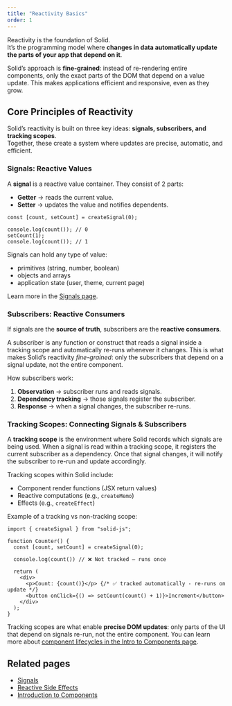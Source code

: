 ```yaml
---
title: "Reactivity Basics"
order: 1
---
```



Reactivity is the foundation of Solid.  
It’s the programming model where **changes in data automatically update the parts of your app that depend on it**.  

Solid’s approach is **fine-grained**: instead of re-rendering entire components, only the exact parts of the DOM that depend on a value update. This makes applications efficient and responsive, even as they grow.

## Core Principles of Reactivity
	
Solid’s reactivity is built on three key ideas: **signals, subscribers, and tracking scopes**.  
Together, these create a system where updates are precise, automatic, and efficient.

### Signals: Reactive Values

A **signal** is a reactive value container.
They consist of 2 parts:
- **Getter** → reads the current value.  
- **Setter** → updates the value and notifies dependents.  

```tsx
const [count, setCount] = createSignal(0);

console.log(count()); // 0
setCount(1);
console.log(count()); // 1
```

Signals can hold any type of value:
- primitives (string, number, boolean)
- objects and arrays
- application state (user, theme, current page)

Learn more in the [Signals page](/reactivity/signals).

### Subscribers: Reactive Consumers

If signals are the **source of truth**, subscribers are the **reactive consumers**.

A subscriber is any function or construct that reads a signal inside a tracking scope and automatically re-runs whenever it changes.
This is what makes Solid’s reactivity *fine-grained*: only the subscribers that depend on a signal update, not the entire component.

How subscribers work:
1. **Observation** → subscriber runs and reads signals.
2. **Dependency tracking** → those signals register the subscriber.
3. **Response** → when a signal changes, the subscriber re-runs.

### Tracking Scopes: Connecting Signals & Subscribers

A **tracking scope** is the environment where Solid records which signals are being used.
When a signal is read within a tracking scope, it registers the current subscriber as a dependency.
Once that signal changes, it will notify the subscriber to re-run and update accordingly.

Tracking scopes within Solid include:
- Component render functions (JSX return values)
- Reactive computations (e.g., `createMemo`)
- Effects (e.g., `createEffect`)

Example of a tracking vs non-tracking scope:

```tsx
import { createSignal } from "solid-js";

function Counter() {
  const [count, setCount] = createSignal(0);

  console.log(count()) // ❌ Not tracked — runs once

  return (
    <div>
      <p>Count: {count()}</p> {/* ✅ tracked automatically - re-runs on update */}
      <button onClick={() => setCount(count() + 1)}>Increment</button>
    </div>
  );
}
```

Tracking scopes are what enable **precise DOM updates**: only parts of the UI that depend on signals re-run, not the entire component.
You can learn more about [component lifecycles in the Intro to Components page](/components/intro).


## Related pages
- [Signals](/reactivity/signals)
- [Reactive Side Effects](/reactivity/effects)
- [Introduction to Components](/components/intro)
